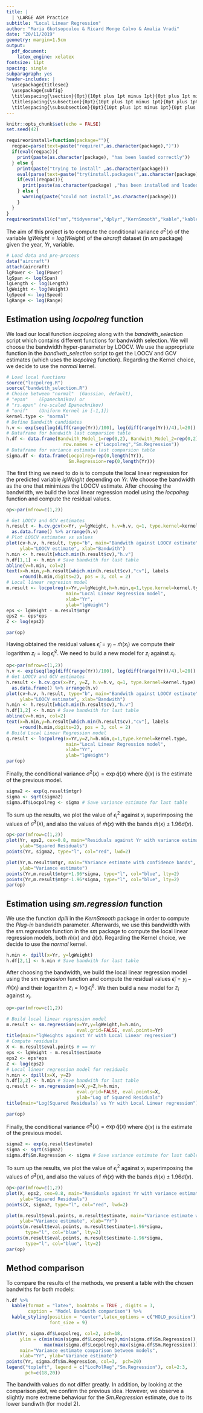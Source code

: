 ```yaml
---
title: | 
  | \LARGE ASM Practice 
subtitle: "Local Linear Regression"
author: "Maria Gkotsopoulou & Ricard Monge Calvo & Amalia Vradi"
date: "20/11/2019"
geometry: margin=1.5cm
output: 
  pdf_document: 
    latex_engine: xelatex
fontsize: 11pt
spacing: single
subparagraph: yes
header-includes: |
  \usepackage{titlesec}
  \usepackage{subfig}
  \titlespacing{\section}{0pt}{10pt plus 1pt minus 1pt}{0pt plus 1pt minus 1pt}
  \titlespacing{\subsection}{0pt}{10pt plus 1pt minus 1pt}{0pt plus 1pt minus 1pt}
  \titlespacing{\subsubsection}{0pt}{10pt plus 1pt minus 1pt}{0pt plus 1pt minus 1pt}
---
```


```r
knitr::opts_chunk$set(echo = FALSE)
set.seed(42)
```

```r
requireorinstall=function(package=""){
  reqpac=parse(text=paste("require(",as.character(package),")"))
  if(eval(reqpac)){
    print(paste(as.character(package), "has been loaded correctly"))
  } else {
    print(paste("trying to install" ,as.character(package)))
    eval(parse(text=paste("try(install.packages(",as.character(package),"))")))
    if(eval(reqpac)){
      print(paste(as.character(package) ,"has been installed and loaded correctly"))
    } else {
      warning(paste("could not install",as.character(package)))
    }
  }
}
requireorinstall(c("sm","tidyverse","dplyr","KernSmooth","kable","kableExtra"))
```
The aim of this project is to compute the conditional variance $\sigma^2 (x)$ 
of the variable $lgWeight=log(Weight)$ of the *aircraft* dataset (in *sm*
package) given the year, *Yr*, variable.

```r
# Load data and pre-process
data("aircraft")
attach(aircraft)
lgPower <- log(Power)
lgSpan <- log(Span)
lgLength <- log(Length)
lgWeight <- log(Weight)
lgSpeed <- log(Speed)
lgRange <- log(Range)
```

## Estimation using *locpolreg* function

We load our local function *locpolreg* along with the *bandwith_selection* 
script which contains different functions for bandwidth selection.
We will choose the bandwidth hyper-parameter by LOOCV. We use the appropriate 
function in the *bandiwth_selection* script to get the LOOCV and GCV estimates
(which uses the *locpolreg* function).
Regarding the Kernel choice, we decide to use the *normal* kernel.

```r
# Load local functions
source("locpolreg.R")
source("bandwith_selection.R")
# Choice between "normal"  (Gaussian, default), 
# "epan"    (Epanechnikov) or 
# "rs.epan" (re-scaled Epanechnikov)
# "unif"    (Uniform Kernel in [-1,1])
kernel.type <- "normal"
# Define Bandwith candidates
h.v <- exp(seq(log(diff(range(Yr))/100), log(diff(range(Yr))/4),l=20))
# Dataframe for bandwith last comparsion table
h.df <- data.frame(Bandwith_Model_1=rep(0,2), Bandwith_Model_2=rep(0,2),
                     row.names = c("Locpolreg","Sm.Regression"))
# Dataframe for variance estimate last comparsion table
sigma.df <- data.frame(Locpolreg=rep(0,length(Yr)),
                       Sm.Regression=rep(0,length(Yr)))
```

The first thing we need to do is to compute the local linear regression for the predicted variable *lgWeight* depending on *Yr*. We choose the bandwidth as the one that minimizes the LOOCV estimate. After choosing the bandwidth, we build the local linear regression model using the *locpolreg* function and compute the residual values.

```r
op<-par(mfrow=c(1,2))

# Get LOOCV and GCV estimates
h.result <- h.cv.gcv(x=Yr, y=lgWeight, h.v=h.v, q=1, type.kernel=kernel.type) %>% 
  as.data.frame() %>% arrange(h.v)
# Plot LOOCV estimates vs values
plot(cv~h.v, h.result, type="b", main="Bandwith against LOOCV estimate",
     ylab="LOOCV estimate", xlab="Bandwith")
h.min <- h.result[which.min(h.result$cv),"h.v"]
h.df[1,1] <- h.min # Save bandwith for last table
abline(v=h.min, col=2)
text(x=h.min,y=h.result[which.min(h.result$cv),"cv"], labels
     =round(h.min,digits=2), pos = 3, col = 2)
# Local linear regresion model
m.result <- locpolreg(x=Yr,y=lgWeight,h=h.min,q=1,type.kernel=kernel.type,
                      main="Local Linear Regression model",
                      xlab="Yr",
                      ylab="lgWeight")
eps <- lgWeight - m.result$mtgr
eps2 <- eps*eps
Z <- log(eps2)

par(op)
```

Having obtained the residual values $\hat{\epsilon}_i = y_i - \hat{m}(x_i)$ we compute
their logarithm $z_i = \log{\hat{\epsilon}^2_i }$. We need to build a new model 
for $z_i$ against $x_i$.

```r
op<-par(mfrow=c(1,2))
h.v <- exp(seq(log(diff(range(Yr))/100), log(diff(range(Yr))/4),l=20))
# Get LOOCV and GCV estimates
h.result <- h.cv.gcv(x=Yr, y=Z, h.v=h.v, q=1, type.kernel=kernel.type) %>% 
  as.data.frame() %>% arrange(h.v)
plot(cv~h.v, h.result, type="b", main="Bandwith against LOOCV estimate",
     ylab="LOOCV estimate", xlab="Bandwith")
h.min <- h.result[which.min(h.result$cv),"h.v"]
h.df[1,2] <- h.min # Save bandwith for last table
abline(v=h.min, col=2)
text(x=h.min,y=h.result[which.min(h.result$cv),"cv"], labels
     =round(h.min,digits=2), pos = 3, col = 2)
# Build Local Linear Regression model
q.result <- locpolreg(x=Yr,y=Z,h=h.min,q=1,type.kernel=kernel.type,
                      main="Local Linear Regression model",
                      xlab="Yr",
                      ylab="lgWeight")
par(op)
```

Finally, the conditional variance $\hat{\sigma}^2(x) =\exp{\hat{q}(x)}$ where 
$\hat{q}(x)$ is the estimate of the previous model.

```r
sigma2 <- exp(q.result$mtgr)
sigma <- sqrt(sigma2)
sigma.df$Locpolreg <- sigma # Save variance estimate for last table
```

To sum up the results, we plot the value of $\epsilon_i^2$ against $x_i$ 
superimposing the values of $\hat{\sigma}^2(x)$, and also the values of 
$\hat{m}(x)$ with the bands $\hat{m}(x) \pm 1.96\hat{\sigma}(x)$.

```r
op<-par(mfrow=c(1,2))
plot(Yr, eps2, cex=0.8, main="Residuals against Yr with variance estimate",
     ylab="Squared Residuals")
points(Yr, sigma2, type="l", col="red", lwd=2)

plot(Yr,m.result$mtgr, main="Variance estimate with confidence bands",
     ylab="Variance estimate")
points(Yr,m.result$mtgr+1.96*sigma, type="l", col="blue", lty=2)
points(Yr,m.result$mtgr-1.96*sigma, type="l", col="blue", lty=2)
par(op)
```

## Estimation using *sm.regression* function

We use the function *dpill* in the *KernSmooth* package in order to compute the
*Plug-in* bandwidth parameter. Afterwards, we use this bandwidth with the
*sm.regression* function in the *sm* package to compute the local linear 
regression models, both $\hat{m}(x)$ and $\hat{q}(x)$.
Regarding the Kernel choice, we decide to use the *normal* kernel.

```r
h.min <- dpill(x=Yr, y=lgWeight)
h.df[2,1] <- h.min # Save bandwith for last table
```

After choosing the bandwidth, we build the local linear regression model using
the *sm.regression* function and compute the residual values $\hat{\epsilon}_i = y_i - \hat{m}(x_i)$ and their logarithm $z_i = \log{\hat{\epsilon}^2_i }$. We then build a new model for $z_i$ against $x_i$.

```r
op<-par(mfrow=c(1,2))

# Build local linear regression model
m.result <- sm.regression(x=Yr,y=lgWeight,h=h.min,
                          eval.grid=FALSE, eval.points=Yr)
title(main="lgWeights against Yr with Local Linear regression")
# Compute residuals
X <- m.result$eval.points # == Yr
eps <- lgWeight - m.result$estimate
eps2 <- eps*eps
Z <- log(eps2)
# Local linear regression model for residuals
h.min <- dpill(x=X, y=Z)
h.df[2,2] <- h.min # Save bandwith for last table
q.result <- sm.regression(x=X,y=Z,h=h.min,
                          eval.grid=FALSE, eval.points=X,
                          ylab="Log of Squared Residuals")
title(main="Log(Squared Residuals) vs Yr with Local Linear regression")

par(op)
```

Finally, the conditional variance $\hat{\sigma}^2(x) =\exp{\hat{q}(x)}$ where 
$\hat{q}(x)$ is the estimate of the previous model.

```r
sigma2 <- exp(q.result$estimate)
sigma <- sqrt(sigma2)
sigma.df$Sm.Regression <- sigma # Save variance estimate for last table
```

To sum up the results, we plot the value of $\epsilon_i^2$ against $x_i$ 
superimposing the values of $\hat{\sigma}^2(x)$, and also the values of 
$\hat{m}(x)$ with the bands $\hat{m}(x) \pm 1.96\hat{\sigma}(x)$.

```r
op<-par(mfrow=c(1,2))
plot(X, eps2, cex=0.8, main="Residuals against Yr with variance estimate",
     ylab="Squared Residuals")
points(X, sigma2, type="l", col="red", lwd=2)

plot(m.result$eval.points, m.result$estimate, main="Variance estimate with confidence bands",
     ylab="Variance estimate", xlab="Yr")
points(m.result$eval.points, m.result$estimate+1.96*sigma,
       type="l", col="blue", lty=2)
points(m.result$eval.points, m.result$estimate-1.96*sigma,
       type="l", col="blue", lty=2)
par(op)
```

## Method comparison

To compare the results of the methods, we present a table with the chosen bandwiths for both models:

```r
h.df %>%
  kable(format = "latex", booktabs = TRUE , digits = 3,
        caption = "Model Bandwith comparison") %>% 
  kable_styling(position = "center",latex_options = c("HOLD_position"),
                font_size = 9)
```
```r
plot(Yr, sigma.df$Locpolreg, col=2, pch=18,
     ylim = c(min(min(sigma.df$Locpolreg),min(sigma.df$Sm.Regression)),
              max(max(sigma.df$Locpolreg),max(sigma.df$Sm.Regression))),
     main="Variance estimate comparison between models",
     xlab="Yr", ylab="Variance estimate")
points(Yr, sigma.df$Sm.Regression, col=3,  pch=20)
legend("topleft", legend = c("LocPolReg","Sm.Regression"), col=2:3,
       pch=c(18,20))
```

The bandwith values do not differ greatly. In addition, by looking at the comparison plot, we confirm the previous idea. However, we observe a slightly more extreme behaviour for the *Sm.Regression* estimate, due to its lower bandiwth (for model 2).
